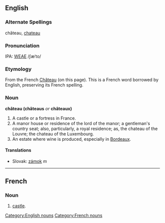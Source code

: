 == English ==
===Alternate Spellings===
château, [[chateau]]

===Pronunciation===
IPA: [[WEAE]] /ʃæˈto/

===Etymology===
From the French [[Château]] (on this page). This is a French word borrowed by English, preserving its French spelling.

=== Noun ===
'''château (châteaus''' ''or'' '''châteaux)'''

# A castle or a fortress in France.
# A manor house or residence of the lord of the manor; a gentleman's country seat; also, particularly, a royal residence; as, the chateau of the Louvre; the chateau of the Luxembourg. 
# An estate where wine is produced, especially in [[Bordeaux]].

==== Translations ====
*Slovak: [[zámok]] ''m''

----
==French==
===Noun===

# [[castle]].


[[Category:English nouns]]
[[Category:French nouns]]